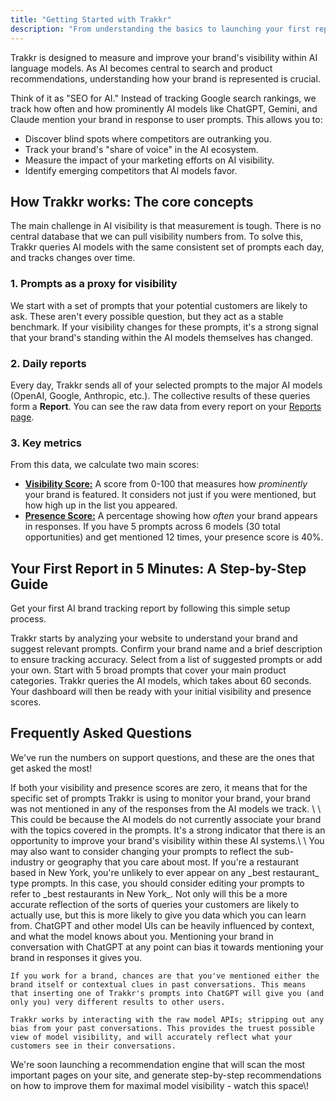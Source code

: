 ```yaml
---
title: "Getting Started with Trakkr"
description: "From understanding the basics to launching your first report, this 2 minute read is your complete guide to Trakkr."
---
```


Trakkr is designed to measure and improve your brand's visibility within AI language models. As AI becomes central to search and product recommendations, understanding how your brand is represented is crucial.

Think of it as "SEO for AI." Instead of tracking Google search rankings, we track how often and how prominently AI models like ChatGPT, Gemini, and Claude mention your brand in response to user prompts. This allows you to:

- Discover blind spots where competitors are outranking you.
- Track your brand's "share of voice" in the AI ecosystem.
- Measure the impact of your marketing efforts on AI visibility.
- Identify emerging competitors that AI models favor.

## How Trakkr works: The core concepts

The main challenge in AI visibility is that measurement is tough. There is no central database that we can pull visibility numbers from. To solve this, Trakkr queries AI models with the same consistent set of prompts each day, and tracks changes over time.

### 1. Prompts as a proxy for visibility

We start with a set of prompts that your potential customers are likely to ask. These aren't every possible question, but they act as a stable benchmark. If your visibility changes for these prompts, it's a strong signal that your brand's standing within the AI models themselves has changed.

### 2. Daily reports

Every day, Trakkr sends all of your selected prompts to the major AI models (OpenAI, Google, Anthropic, etc.). The collective results of these queries form a **Report**. You can see the raw data from every report on your [Reports page](https://trakkr.ai/reports).

### 3. Key metrics

From this data, we calculate two main scores:

- [**Visibility Score:**](https://learn.trakkr.ai/understanding-scores#visibility-score) A score from 0-100 that measures how _prominently_ your brand is featured. It considers not just if you were mentioned, but how high up in the list you appeared.
- [**Presence Score:**](https://learn.trakkr.ai/understanding-scores#presence-score-interpretation) A percentage showing how _often_ your brand appears in responses. If you have 5 prompts across 6 models (30 total opportunities) and get mentioned 12 times, your presence score is 40%.

## Your First Report in 5 Minutes: A Step-by-Step Guide

Get your first AI brand tracking report by following this simple setup process.

<Steps>
  <Step title="Analyze your site">
    Trakkr starts by analyzing your website to understand your brand and suggest relevant prompts.
  </Step>
  <Step title="Confirm your brand">
    Confirm your brand name and a brief description to ensure tracking accuracy.
  </Step>
  <Step title="Choose your prompts">
    Select from a list of suggested prompts or add your own. Start with 5 broad prompts that cover your main product categories.
  </Step>
  <Step title="Generate your first report">
    Trakkr queries the AI models, which takes about 60 seconds. Your dashboard will then be ready with your initial visibility and presence scores.
  </Step>
</Steps>

## Frequently Asked Questions

We've run the numbers on support questions, and these are the ones that get asked the most\!

<AccordionGroup>
  <Accordion title="Why are my visibiltiy and presence both zero?">
    If both your visibility and presence scores are zero, it means that for the specific set of prompts Trakkr is using to monitor your brand, your brand was not mentioned in any of the responses from the AI models we track. \
    \
    This could be because the AI models do not currently associate your brand with the topics covered in the prompts. It's a strong indicator that there is an opportunity to improve your brand's visibility within these AI systems.\
    \
    You may also want to consider changing your prompts to reflect the sub-industry or geography that you care about most. If you're a restaurant based in New York, you're unlikely to ever appear on any _best restaurant_ type prompts. In this case, you should consider editing your prompts to refer to _best restaurants in New York_. Not only will this be a more accurate reflection of the sorts of queries your customers are likely to actually use, but this is more likely to give you data which you can learn from.
  </Accordion>
  <Accordion title="Trakkr says I have visibility zero, but ChatGPT mentions me...">
    ChatGPT and other model UIs can be heavily influenced by context, and what the model knows about you. Mentioning your brand in conversation with ChatGPT at any point can bias it towards mentioning your brand in responses it gives you. 

    If you work for a brand, chances are that you've mentioned either the brand itself or contextual clues in past conversations. This means that inserting one of Trakkr's prompts into ChatGPT will give you (and only you) very different results to other users.

    Trakkr works by interacting with the raw model APIs; stripping out any bias from your past conversations. This provides the truest possible view of model visibility, and will accurately reflect what your customers see in their conversations.
  </Accordion>
  <Accordion title="How do I improve my visibility?">
    We're soon launching a recommendation engine that will scan the most important pages on your site, and generate step-by-step recommendations on how to improve them for maximal model visibility - watch this space\!
  </Accordion>
</AccordionGroup>